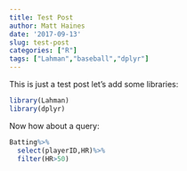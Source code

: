 ```yaml
---
title: Test Post
author: Matt Haines
date: '2017-09-13'
slug: test-post
categories: ["R"]
tags: ["Lahman","baseball","dplyr"]
---
```


This is just a test post let's add some libraries:

```r
library(Lahman)
library(dplyr)
```

Now how about a query:

```r
Batting%>%
  select(playerID,HR)%>%
  filter(HR>50)
```



